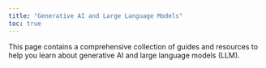 ```yaml
---
title: "Generative AI and Large Language Models"
toc: true
---
```


This page contains a comprehensive collection of guides and resources to help you learn about generative AI and large language models (LLM). 